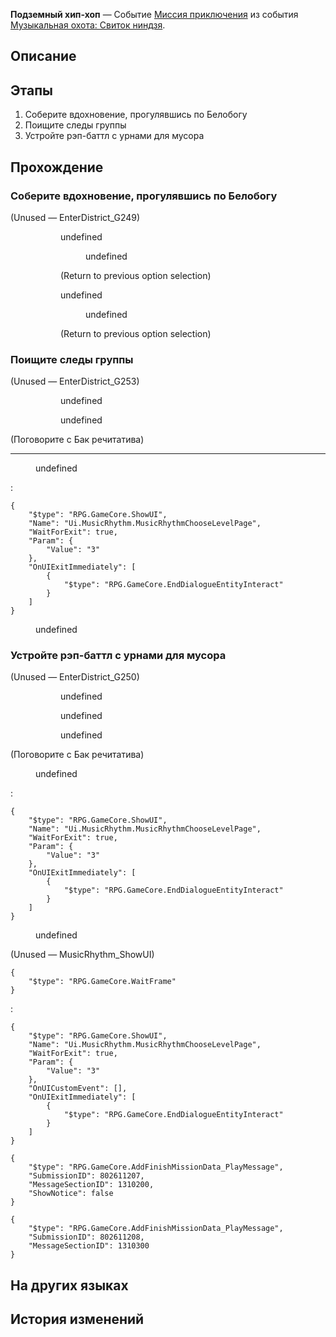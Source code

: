 {{Дополнить|Диалоги.}}
{{Миссия Инфобокс
|id              = 8026112
|Название        = 
|Изображение     = Миссия Освоения Подземный хип-хоп.png
|Тип             = Миссия приключения
|События         = Музыкальная охота: Свиток ниндзя
|Глава           = Музыкальная охота: Свиток ниндзя
|Условия         = 
|Персонажи       = Бак речитатива; Бак рэпа; Бак хип-хопа; Пела; Первопроходец; Сервал
|СтартЛокация    = Административный район
|Мир             = Ярило-VI
|Локации         = Административный район
|Предыдущая      = 
|Следующая       = 
|Награды         = Кредиты*5 000
}}
'''Подземный хип-хоп''' — Событие [[Миссия приключения]] из события [[Музыкальная охота: Свиток ниндзя]].

==Описание==
{{Описание|<!--официальное описание из Перекрёстка судеб-->}}

==Этапы==
# Соберите вдохновение, прогулявшись по Белобогу
# Поищите следы группы
# Устройте рэп-баттл с урнами для мусора

==Прохождение==
{{Дополнить}}

===Соберите вдохновение, прогулявшись по Белобогу===
{{Описание миссии|локация=Административный район|Вы стали менеджером группы, выступающей на Вечере музыки. Ваша группа должна устроить три выступления на сцене в центре кампуса.<br />Прогуляйтесь по Белобогу, чтобы помочь Раппе собрать вдохновение.}}
{{Диалог Начало}}

;(Unused &mdash; EnterDistrict_G249)
<!--Unknown TalkSentence: 802611221-->
:<!--Unknown TalkSentence: 802611222-->
::{{Диалог|Стрелка}} undefined
::<!--Unknown TalkSentence: 802611224-->
::<!--Unknown TalkSentence: 802611225-->
::<!--Unknown TalkSentence: 802611226-->
::<!--Unknown TalkSentence: 802611227-->
::<!--Unknown TalkSentence: 802611228-->
::<!--Unknown TalkSentence: 802611229-->
::<!--Unknown TalkSentence: 802611230-->
::<!--Unknown TalkSentence: 802611231-->
::<!--Unknown TalkSentence: 802611232-->
::<!--Unknown TalkSentence: 802611233-->
::<!--Unknown TalkSentence: 802611234-->
::<!--Unknown TalkSentence: 802611235-->
::<!--Unknown TalkSentence: 802611236-->
::<!--Unknown TalkSentence: 802611237-->
:::{{Диалог|Стрелка}} undefined
::<!--Unknown TalkSentence: 802611239-->
::<!--Unknown TalkSentence: 802611240-->
::<!--Unknown TalkSentence: 802611241-->
::;(Return to previous option selection)
::{{Диалог|Стрелка}} undefined
::<!--Unknown TalkSentence: 802611227-->
::<!--Unknown TalkSentence: 802611228-->
::<!--Unknown TalkSentence: 802611229-->
::<!--Unknown TalkSentence: 802611230-->
::<!--Unknown TalkSentence: 802611231-->
::<!--Unknown TalkSentence: 802611232-->
::<!--Unknown TalkSentence: 802611233-->
::<!--Unknown TalkSentence: 802611234-->
::<!--Unknown TalkSentence: 802611235-->
::<!--Unknown TalkSentence: 802611236-->
::<!--Unknown TalkSentence: 802611237-->
:::{{Диалог|Стрелка}} undefined
::<!--Unknown TalkSentence: 802611239-->
::<!--Unknown TalkSentence: 802611240-->
::<!--Unknown TalkSentence: 802611241-->
::;(Return to previous option selection)
{{Диалог Конец}}

===Поищите следы группы===
{{Описание миссии|локация=Административный район|Вы стали менеджером группы, выступающей на Вечере музыки. Ваша группа должна устроить три выступления на сцене в центре кампуса.<br />Отправляйтесь на подземную станцию Белобога и поищите следы таинственной группы, упомянутой Сервал.}}
{{Диалог Начало}}


;(Unused &mdash; EnterDistrict_G253)
<!--Unknown TalkSentence: 802611271-->
:<!--Unknown TalkSentence: 802611272-->
:<!--Unknown TalkSentence: 802611273-->
:<!--Unknown TalkSentence: 802611274-->
:<!--Unknown TalkSentence: 802611275-->
::{{Диалог|Стрелка}} undefined
::<!--Unknown TalkSentence: 802611277-->
::<!--Unknown TalkSentence: 802611278-->
::<!--Unknown TalkSentence: 802611279-->
::<!--Unknown TalkSentence: 802611280-->
::<!--Unknown TalkSentence: 802611281-->
::<!--Unknown TalkSentence: 802611282-->
::<!--Unknown TalkSentence: 802611283-->
::{{Диалог|Стрелка}} undefined
::<!--Unknown TalkSentence: 802611279-->
::<!--Unknown TalkSentence: 802611280-->
::<!--Unknown TalkSentence: 802611281-->
::<!--Unknown TalkSentence: 802611282-->
::<!--Unknown TalkSentence: 802611283-->
:<!--Unknown TalkSentence: 802611279-->
:<!--Unknown TalkSentence: 802611280-->
:<!--Unknown TalkSentence: 802611281-->
:<!--Unknown TalkSentence: 802611282-->
:<!--Unknown TalkSentence: 802611283-->
<!--Unknown TalkSentence: 802611271-->

;(Поговорите с Бак речитатива)
----
<!--Unknown TalkSentence: 802611421-->
:{{Диалог|Журнал путешествий}} undefined
:<pre>{
	"$type": "RPG.GameCore.ShowUI",
	"Name": "Ui.MusicRhythm.MusicRhythmChooseLevelPage",
	"WaitForExit": true,
	"Param": {
		"Value": "3"
	},
	"OnUIExitImmediately": [
		{
			"$type": "RPG.GameCore.EndDialogueEntityInteract"
		}
	]
}</pre>
:{{Диалог|Выход}} undefined
{{Диалог Конец}}

===Устройте рэп-баттл с урнами для мусора===
{{Описание миссии|локация=Административный район|Вы стали менеджером группы, выступающей на Вечере музыки. Ваша группа должна устроить три выступления на сцене в центре кампуса.<br />Вы раздобыли запись бита урн для мусора. Помогите Раппе собрать вдохновение.}}
{{Диалог Начало}}

;(Unused &mdash; EnterDistrict_G250)
<!--Unknown TalkSentence: 802611301-->
:<!--Unknown TalkSentence: 802611302-->
:<!--Unknown TalkSentence: 802611303-->
:<!--Unknown TalkSentence: 802611304-->
:<!--Unknown TalkSentence: 802611305-->
::{{Диалог|Стрелка}} undefined
::{{Диалог|Стрелка}} undefined
::{{Диалог|Стрелка}} undefined

;(Поговорите с Бак речитатива)
<!--Unknown TalkSentence: 802611421-->
:{{Диалог|Журнал путешествий}} undefined
:<pre>{
	"$type": "RPG.GameCore.ShowUI",
	"Name": "Ui.MusicRhythm.MusicRhythmChooseLevelPage",
	"WaitForExit": true,
	"Param": {
		"Value": "3"
	},
	"OnUIExitImmediately": [
		{
			"$type": "RPG.GameCore.EndDialogueEntityInteract"
		}
	]
}</pre>
:{{Диалог|Выход}} undefined

;(Unused &mdash; MusicRhythm_ShowUI)
<pre>{
	"$type": "RPG.GameCore.WaitFrame"
}</pre>
:<pre>{
	"$type": "RPG.GameCore.ShowUI",
	"Name": "Ui.MusicRhythm.MusicRhythmChooseLevelPage",
	"WaitForExit": true,
	"Param": {
		"Value": "3"
	},
	"OnUICustomEvent": [],
	"OnUIExitImmediately": [
		{
			"$type": "RPG.GameCore.EndDialogueEntityInteract"
		}
	]
}</pre>
<!--Unknown TalkSentence: 802611331-->
<pre>{
	"$type": "RPG.GameCore.AddFinishMissionData_PlayMessage",
	"SubmissionID": 802611207,
	"MessageSectionID": 1310200,
	"ShowNotice": false
}</pre>
<!--Unknown TalkSentence: 802611336-->
<pre>{
	"$type": "RPG.GameCore.AddFinishMissionData_PlayMessage",
	"SubmissionID": 802611208,
	"MessageSectionID": 1310300
}</pre>
<!--Unknown TalkSentence: 802611341-->
<!--Unknown TalkSentence: 802611342-->
{{Диалог Конец}}

==На других языках==
{{На других языках
|en   = Hip Hop Underground
|zhs  = 地下有嘻哈
|zht  = 地下有嘻哈
|ja   = アンダーグラウンド・ヒップホップ
|ko   = 언더그라운드 힙합
|es   = Hip-hop subterráneo
|fr   = Hip Hop underground
|ru   = Подземный хип-хоп
|th   = ฮิปฮอปใต้ดิน
|vi   = Hip Hop Underground
|de   = Hip-Hop im Untergrund
|id   = Hip Hop Bawah Tanah
|pt   = Hip Hop Underground
}}

==История изменений==
{{История изменений|2.7}}
